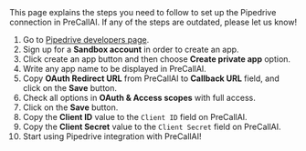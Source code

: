 
<Info>
    This page explains the steps you need to follow to set up the Pipedrive
    connection in PreCallAI. If any of the steps are outdated, please let us know!
</Info>

1. Go to [Pipedrive developers page](https://developers.pipedrive.com/).
2. Sign up for a **Sandbox account** in order to create an app.
3. Click create an app button and then choose **Create private app** option.
4. Write any app name to be displayed in PreCallAI.
5. Copy **OAuth Redirect URL** from PreCallAI to **Callback URL** field, and click on the **Save** button.
6. Check all options in **OAuth & Access scopes** with full access.
7. Click on the **Save** button.
8. Copy the **Client ID** value to the `Client ID` field on PreCallAI.
9. Copy the **Client Secret** value to the `Client Secret` field on PreCallAI.
10. Start using Pipedrive integration with PreCallAI!
